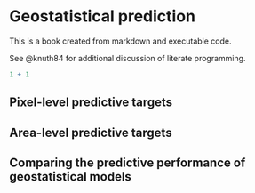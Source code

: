 # Geostatistical prediction {#sec-geo-prediction}

This is a book created from markdown and executable code.

See @knuth84 for additional discussion of literate programming.

```r
1 + 1
```

## Pixel-level predictive targets

## Area-level predictive targets

## Comparing the predictive performance of geostatistical models
